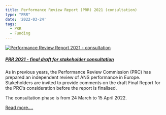 ```yaml
---
title: Performance Review Report (PRR) 2021 (consultation)
type: "PRR"
date: '2022-03-24'
tags:
  - PRR
  - Funding
---
```


<div class="container">
<div class="row align-items-start">

<div class="col-sm-3">
<div class="card border-0"><a href="https://www.eurocontrol.int/publication/draft-performance-review-report-prr-2021-consultation" target="_blank">
  <img class="card-img-top" src="/images/prc/prr2021_consultation.png" alt="Performance Review Report 2021 - consultation">
  <div class="card-body"><h5 class="card-title">PRR 2021 - final draft for stakeholder consultation</h5></a><p class="card-text"></p>
</div></div>
</div>

<div class="col-sm-9">
As in previous years, the Performance Review Commission (PRC) has prepared an independent review of ANS performance in Europe. Stakeholders are invited to provide comments on the draft Final Report for the PRC’s consideration before the report is finalised.

The consultation phase is from 24 March to 15 April 2022.

<a href="https://www.eurocontrol.int/publication/draft-performance-review-report-prr-2021-consultation" class="btn btn-secondary" role="button" target="_blank"> Read more....</a>

</div>

</div></div>